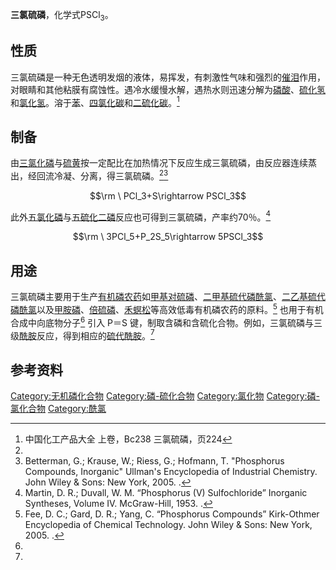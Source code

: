 {{chembox
|   Reference = <ref name="BGIA GESTIS">{{GESTIS|ZVG=1510|CAS=3982-91-0|Datum=27. Oktober 2009}}</ref>
|   Name = 三氯硫磷
|   ImageFile = Thiophosphoryl-chloride-2D.png
|   ImageSize = 120px
|   ImageName = 三氯硫磷结构式
|   ImageFileL1 = Thiophosphoryl-chloride-3D-balls.png
|   ImageSizeL1 = 100px
|   ImageNameL1 = 三氯硫磷球棍模型
|   ImageFileR1 = Thiophosphoryl-chloride-3D-vdW.png
|   ImageSizeR1 = 100px
|   ImageNameR1 = 三氯硫磷空间填充模型
|   IUPACName = Thiophosphoryl chloride
|   OtherName = 硫代磷酰氯<br>硫代氯化磷酰<br>三氯化硫磷
|Section1={{Chembox Identifiers
| ChemSpiderID_Ref = {{chemspidercite|correct|chemspider}}
| ChemSpiderID = 18729
| PubChem = 19883
| InChI = 1/Cl3PS/c1-4(2,3)5
| InChIKey = WQYSXVGEZYESBR-UHFFFAOYAE
| SMILES = P(=S)(Cl)(Cl)Cl
| StdInChI_Ref = {{stdinchicite|correct|chemspider}}
| StdInChI = 1S/Cl3PS/c1-4(2,3)5
| StdInChIKey_Ref = {{stdinchicite|correct|chemspider}}
| StdInChIKey = WQYSXVGEZYESBR-UHFFFAOYSA-N
| CASNo_Ref = {{cascite|changed|??}}
| CASNo = 3982-91-0
| RTECS = 
  }}
|Section2 = {{Chembox Properties
|   Formula = Cl<sub>3</sub>PS
|   MolarMass = 169.40
|   Appearance = 无色有挥发性液体，有刺激性气味
|   Density = 1.668 g/cm³
|   Solubility = 遇水分解
|   SolOther = 易溶于多种有机溶剂，如[[苯|苯]]、[[氯仿|氯仿]]及[[二硫化碳|二硫化碳]]<ref name = spilling>Spilling, C. D. "Thiophosphoryl Chloride" in Encyclopedia of Reagents for Organic Synthesis John Wiley & Sons, Weinheim, 2001. {{DOI| 10.1002/047084289X.rt104}}. Article Online Posting Date: April 15, 2001.</ref>
|   MeltingPt = -40.8 °C (α型)<br>-36.2 °C (β型)
|   BoilingPt = 125 °C
|   VaporPressure = 16 hPa (20 °C)
  }}
| Section7 = {{Chembox Hazards
|   ExternalMSDS = 
|   EUClass = 腐蚀性 ('''C''')
|   FlashPt = 
|   RPhrases = {{R34}}, {{R37}}, {{R52}}, {{R53}}
|   SPhrases = {{S7/8}}, {{S26}}
  }}
}}

'''三氯硫磷'''，化学式PSCl<sub>3</sub>。

==性质==
三氯硫磷是一种无色透明发烟的液体，易挥发，有刺激性气味和强烈的[[催泪|催泪]]作用，对眼睛和其他粘膜有腐蚀性。遇冷水缓慢水解，遇热水则迅速分解为[[磷酸|磷酸]]、[[硫化氢|硫化氢]]和[[氯化氢|氯化氢]]。溶于[[苯|苯]]、[[四氯化碳|四氯化碳]]和[[二硫化碳|二硫化碳]]。<ref name="zghg">中国化工产品大全 上卷，Bc238 三氯硫磷，页224</ref>

==制备==
由[[三氯化磷|三氯化磷]]与[[硫黄|硫黄]]按一定配比在加热情况下反应生成三氯硫磷，由反应器连续蒸出，经回流冷凝、分离，得三氯硫磷。<ref name="zghg" /><ref name = betterman>Betterman, G.; Krause, W.; Riess, G.; Hofmann, T.  "Phosphorus Compounds, Inorganic" Ullman's Encyclopedia of Industrial Chemistry.  John Wiley & Sons: New York, 2005.  {{DOI| 10.1002/14356007.a19_527}}.</ref>
:<math>\rm \ PCl_3+S\rightarrow PSCl_3</math>

此外[[五氯化磷|五氯化磷]]与[[五硫化二磷|五硫化二磷]]反应也可得到三氯硫磷，产率约70％。<ref name = martin>Martin, D. R.; Duvall, W. M.  “Phosphorus (V) Sulfochloride” Inorganic Syntheses, Volume IV.  McGraw-Hill, 1953.  {{DOI| 10.1002/9780470132357.ch24}}.</ref>
:<math>\rm \ 3PCl_5+P_2S_5\rightarrow 5PSCl_3</math>

==用途==
三氯硫磷主要用于生产[[有机磷农药|有机磷农药]]如[[甲基对硫磷|甲基对硫磷]]、[[二甲基硫代磷酰氯|二甲基硫代磷酰氯]]、[[二乙基硫代磷酰氯|二乙基硫代磷酰氯]]以及[[甲胺磷|甲胺磷]]、[[倍硫磷|倍硫磷]]、[[禾螟松|禾螟松]]等高效低毒有机磷农药的原料。<ref name = fee>Fee, D. C.; Gard, D. R.; Yang, C.  “Phosphorus Compounds” Kirk-Othmer Encyclopedia of Chemical Technology.  John Wiley & Sons: New York, 2005.  {{DOI| 10.1002/0471238961.16081519060505.a01.pub2}}.</ref> 也用于有机合成中向底物分子<ref name="zghg" /> 引入 P＝S 键，制取含磷和含硫化合物。例如，三氯硫磷与三级[[酰胺|酰胺]]反应，得到相应的[[硫代酰胺|硫代酰胺]]。<ref name = spilling />

==参考资料==
{{reflist}}
{{无机磷化合物}}

[[Category:无机磷化合物|Category:无机磷化合物]]
[[Category:磷-硫化合物|Category:磷-硫化合物]]
[[Category:氯化物|Category:氯化物]]
[[Category:磷-氯化合物|Category:磷-氯化合物]]
[[Category:酰氯|Category:酰氯]]